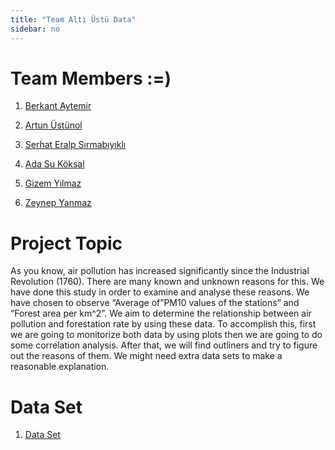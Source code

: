 ```yaml
---
title: "Team Altı Üstü Data"
sidebar: no
---
```


# Team Members :=)

1.  [Berkant Aytemir](https://github.com/berkantaytemir)

2.  [Artun Üstünol](https://github.com/artunustunol)

3.  [Serhat Eralp Sırmabıyıklı](https://github.com/serhateralp01)

4.  [Ada Su Köksal](https://github.com/adasukoksal)

5.  [Gizem Yılmaz](https://github.com/thegizemyilmaz)

6.  [Zeynep Yanmaz](https://github.com/zeynepyanmaz)

# Project Topic

As you know, air pollution has increased significantly since the Industrial Revolution (1760). There are many known and unknown reasons for this. We have done this study in order to examine and analyse these reasons. We have chosen to observe "Average of "PM10 values of the stations" and "Forest area per km\^2". We aim to determine the relationship between air pollution and forestation rate by using these data. To accomplish this, first we are going to monitorize both data by using plots then we are going to do some correlation analysis. After that, we will find outliners and try to figure out the reasons of them. We might need extra data sets to make a reasonable explanation.

# Data Set

1.  [Data Set](https://data.tuik.gov.tr/Bulten/Index?p=Illerde-Yasam-Endeksi-2015-24561)

